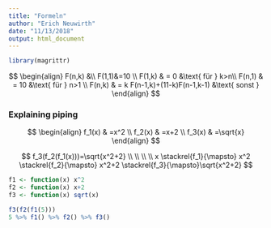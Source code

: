 ```yaml
---
title: "Formeln"
author: "Erich Neuwirth"
date: "11/13/2018"
output: html_document
---
```


```r
library(magrittr)
```


$$
\begin{align}
F(n,k) &\\
F(1,1)&=10 \\
F(1,k) & = 0 &\text{ für } k>n\\
F(n,1) & = 10 &\text{ für } n>1 \\
F(n,k) & = k F(n-1,k)+(11-k)F(n-1,k-1) &\text{ sonst } 
\end{align}
$$


### Explaining piping


$$
\begin{align}
f_1(x) & =x^2 \\
f_2(x) & =x+2 \\
f_3(x) & =\sqrt{x}
\end{align}
$$

$$
f_3(f_2(f_1(x)))=\sqrt{x^2+2} \\
\\
\\
\\
x \stackrel{f_1}{\mapsto} x^2 \stackrel{f_2}{\mapsto} x^2+2 \stackrel{f_3}{\mapsto}\sqrt{x^2+2}
$$


```r
f1 <- function(x) x^2
f2 <- function(x) x+2
f3 <- function(x) sqrt(x)
```
```r
f3(f2(f1(5)))
5 %>% f1() %>% f2() %>% f3()
```


